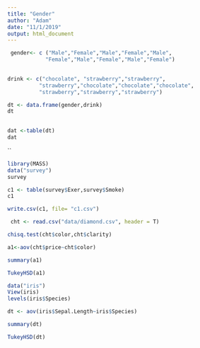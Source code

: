 ```yaml
---
title: "Gender"
author: "Adam"
date: "11/1/2019"
output: html_document
---
```

```r
 gender<- c ("Male","Female","Male","Female","Male",
            "Female","Male","Female","Male","Female")
            

drink <- c("chocolate", "strawberry","strawberry",
          "strawberry","chocolate","chocolate","chocolate",
          "strawberry","strawberry","strawberry")

dt <- data.frame(gender,drink)
dt
          
```                      
```r
dat <-table(dt)
dat

```
``

```r
library(MASS)
data("survey")
survey

```

```r
c1 <- table(survey$Exer,survey$Smoke)
c1

```

```r
write.csv(c1, file= "c1.csv")

```

```r
 cht <- read.csv("data/diamond.csv", header = T)

chisq.test(cht$color,cht$clarity)
```

```r
a1<-aov(cht$price~cht$color)

summary(a1)
```

```r
TukeyHSD(a1)

```

```r
data("iris")
View(iris)
levels(iris$Species)
```

```r
dt <- aov(iris$Sepal.Length~iris$Species)

summary(dt)

```

```r
TukeyHSD(dt)
```


            